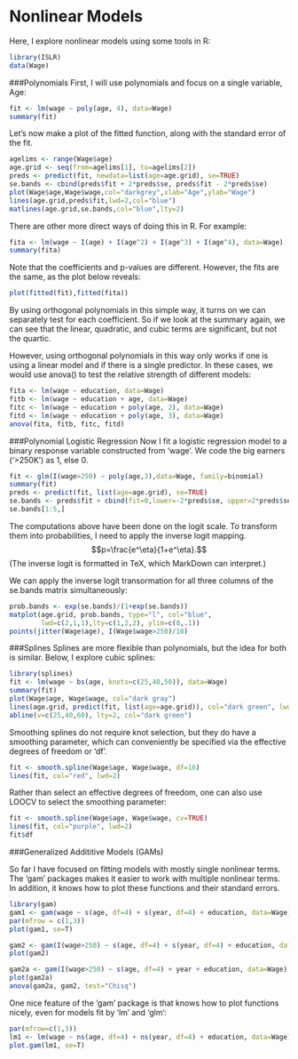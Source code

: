 
Nonlinear Models
=========================================

Here, I explore nonlinear models using some tools in R:
```r
library(ISLR)
data(Wage)
```

###Polynomials
First, I will use polynomials and focus on a single variable, Age:

```r
fit <- lm(wage ~ poly(age, 4), data=Wage)
summary(fit)
```
Let's now make a plot of the fitted function, along with the standard error of the fit.  
```r
agelims <- range(Wage$age)
age.grid <- seq(from=agelims[1], to=agelims[2])
preds <- predict(fit, newdata=list(age=age.grid), se=TRUE)
se.bands <- cbind(preds$fit + 2*preds$se, preds$fit - 2*preds$se)
plot(Wage$age,Wage$wage,col="darkgrey",xlab="Age",ylab="Wage")
lines(age.grid,preds$fit,lwd=2,col="blue")
matlines(age.grid,se.bands,col="blue",lty=2)
```

There are other more direct ways of doing this in R. For example:
```r
fita <- lm(wage ~ I(age) + I(age^2) + I(age^3) + I(age^4), data=Wage)
summary(fita)
```
Note that the coefficients and p-values are different. However, the fits are the same, as the plot below reveals:
```r
plot(fitted(fit),fitted(fita))
```

By using orthogonal polynomials in this simple way, it turns on we can separately test for each coefficient. So if we look at the summary again, we can see that the linear, quadratic, and cubic terms are significant, but not the quartic.

However, using orthogonal polynomials in this way only works if one is using a linear model and if there is a single predictor. In these cases, we would use anova() to test the relative strength of different models:
```r
fita <- lm(wage ~ education, data=Wage)
fitb <- lm(wage ~ education + age, data=Wage)
fitc <- lm(wage ~ education + poly(age, 2), data=Wage)
fitd <- lm(wage ~ education + poly(age, 3), data=Wage)
anova(fita, fitb, fitc, fitd)
```

###Polynomial Logistic Regression
Now I fit a logistic regression model to a binary response variable constructed from 'wage'. We code the big earners ('>250K') as 1, else 0.
```r
fit <- glm(I(wage>250) ~ poly(age,3),data=Wage, family=binomial)
summary(fit)
preds <- predict(fit, list(age=age.grid), se=TRUE)
se.bands <- preds$fit + cbind(fit=0,lower=-2*preds$se, upper=2*preds$se)
se.bands[1:5,]
```
The computations above have been done on the logit scale. To transform them into probabilities, I need to apply the inverse logit mapping.
$$p=\frac{e^\eta}{1+e^\eta}.$$
(The inverse logit is formatted in TeX, which MarkDown can interpret.)

We can apply the inverse logit transormation for all three columns of the se.bands matrix simultaneously:
```r
prob.bands <- exp(se.bands)/(1+exp(se.bands))
matplot(age.grid, prob.bands, type="l", col="blue", 
        lwd=c(2,1,1),lty=c(1,2,2), ylim=c(0,.1))
points(jitter(Wage$age), I(Wage$wage>250)/10)
```

###Splines
Splines are more flexible than polynomials, but the idea for both is similar. Below, I explore cubic splines:

```r
library(splines)
fit <- lm(wage ~ bs(age, knots=c(25,40,50)), data=Wage)
summary(fit)
plot(Wage$age, Wage$wage, col="dark gray")
lines(age.grid, predict(fit, list(age=age.grid)), col="dark green", lwd=2)
abline(v=c(25,40,60), lty=2, col="dark green")
```

Smoothing splines do not require knot selection, but they do have a smoothing parameter, which can conveniently be specified via the effective degrees of freedom or 'df'.

```r
fit <- smooth.spline(Wage$age, Wage$wage, df=16)
lines(fit, col="red", lwd=2)

```

Rather than select an effective degrees of freedom, one can also use LOOCV to select the smoothing parameter:

```r
fit <- smooth.spline(Wage$age, Wage$wage, cv=TRUE)
lines(fit, col="purple", lwd=2)
fit$df
```

###Generalized Addititive Models (GAMs)

So far I have focused on fitting models with mostly single nonlinear terms. The 'gam' packages makes it easier to work with multiple nonlinear terms. In addition, it knows how to plot these functions and their standard errors.

```r
library(gam)
gam1 <- gam(wage ~ s(age, df=4) + s(year, df=4) + education, data=Wage)
par(mfrow = c(1,3))
plot(gam1, se=T)

gam2 <- gam(I(wage>250) ~ s(age, df=4) + s(year, df=4) + education, data=Wage)
plot(gam2)

gam2a <- gam(I(wage>250) ~ s(age, df=4) + year + education, data=Wage)
plot(gam2a)
anova(gam2a, gam2, test="Chisq")
```

One nice feature of the 'gam' package is that knows how to plot functions nicely, even for models fit by 'lm' and 'glm':

```r
par(mfrow=c(1,3))
lm1 <- lm(wage ~ ns(age, df=4) + ns(year, df=4) + education, data=Wage)
plot.gam(lm1, se=T)
```

